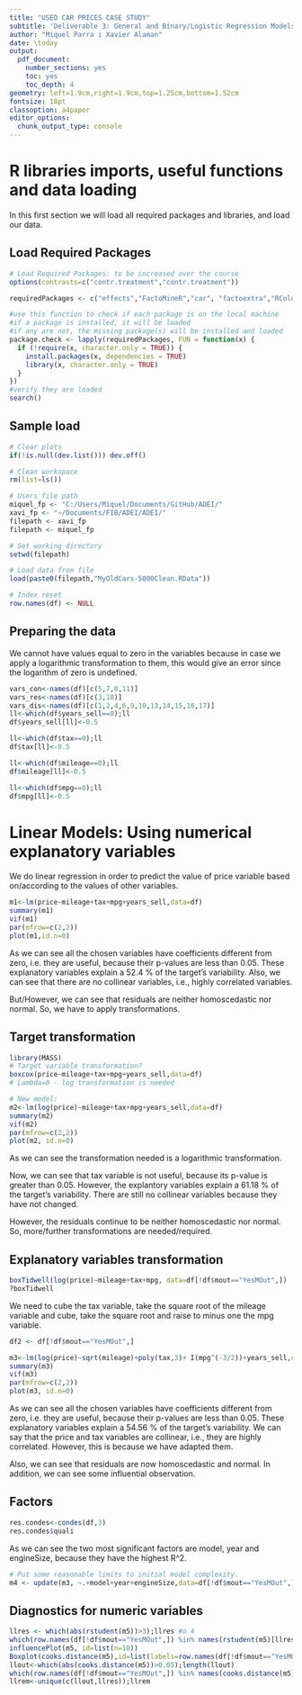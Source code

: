 ```yaml
---
title: "USED CAR PRICES CASE STUDY"
subtitle: 'Deliverable 3: General and Binary/Logistic Regression Models'
author: "Miquel Parra i Xavier Alaman"
date: \today
output:
  pdf_document:
    number_sections: yes
    toc: yes
    toc_depth: 4
geometry: left=1.9cm,right=1.9cm,top=1.25cm,bottom=1.52cm
fontsize: 18pt
classoption: a4paper
editor_options: 
  chunk_output_type: console
---
```


# R libraries imports, useful functions and data loading

In this first section we will load all required packages and libraries, and load our data.

## Load Required Packages

```r
# Load Required Packages: to be increased over the course
options(contrasts=c("contr.treatment","contr.treatment"))

requiredPackages <- c("effects","FactoMineR","car", "factoextra","RColorBrewer","ggplot2","dplyr","ggmap","ggthemes","knitr")

#use this function to check if each package is on the local machine
#if a package is installed, it will be loaded
#if any are not, the missing package(s) will be installed and loaded
package.check <- lapply(requiredPackages, FUN = function(x) {
  if (!require(x, character.only = TRUE)) {
    install.packages(x, dependencies = TRUE)
    library(x, character.only = TRUE)
  }
})
#verify they are loaded
search()

```

## Sample load

```r
# Clear plots
if(!is.null(dev.list())) dev.off()

# Clean workspace
rm(list=ls())

# Users file path
miquel_fp <- "C:/Users/Miquel/Documents/GitHub/ADEI/"
xavi_fp <- "~/Documents/FIB/ADEI/ADEI/"
filepath <- xavi_fp
filepath <- miquel_fp 

# Set working directory
setwd(filepath)

# Load data from file
load(paste0(filepath,"MyOldCars-5000Clean.RData"))

# Index reset
row.names(df) <- NULL
```

## Preparing the data 
We cannot have values equal to zero in the variables because in case we apply a logarithmic transformation to them, this would give an error since the logarithm of zero is undefined.
```r
vars_con<-names(df)[c(5,7,8,11)]
vars_res<-names(df)[c(3,18)]
vars_dis<-names(df)[c(1,2,4,6,9,10,13,14,15,16,17)]
ll<-which(df$years_sell==0);ll
df$years_sell[ll]<-0.5

ll<-which(df$tax==0);ll
df$tax[ll]<-0.5

ll<-which(df$mileage==0);ll
df$mileage[ll]<-0.5

ll<-which(df$mpg==0);ll
df$mpg[ll]<-0.5
```

# Linear Models: Using numerical explanatory variables
We do linear regression in order to predict the value of price variable based on/according to the values of other variables.
```r
m1<-lm(price~mileage+tax+mpg+years_sell,data=df)
summary(m1)
vif(m1)
par(mfrow=c(2,2))
plot(m1,id.n=0)
```

As we can see all the chosen variables have coefficients different from zero, i.e. they are useful, because their p-values are less than 0.05.
These explanatory variables explain a 52.4 % of the target's variability. 
Also, we can see that there are no collinear variables, i.e., highly correlated variables.

But/However, we can see that residuals are neither homoscedastic nor normal. So, we have to apply transformations. 

## Target transformation
```r
library(MASS)
# Target variable transformation?
boxcox(price~mileage+tax+mpg+years_sell,data=df)
# Lambda=0 - log transformation is needed

# New model:
m2<-lm(log(price)~mileage+tax+mpg+years_sell,data=df)
summary(m2)
vif(m2) 
par(mfrow=c(2,2))
plot(m2, id.n=0)
```

As we can see the transformation needed is a logarithmic transformation. 

Now, we can see that tax variable is not useful, because its p-value is greater than 0.05. However, the explantory variables explain a 61.18 % of the target's variability.
There are still no collinear variables because they have not changed. 

However, the residuals continue to be neither homoscedastic nor normal. So, more/further transformations are needed/required.

## Explanatory variables transformation
```r
boxTidwell(log(price)~mileage+tax+mpg, data=df[!df$mout=="YesMOut",])
?boxTidwell
```

We need to cube the tax variable, take the square root of the mileage variable and cube, take the square root and raise to minus one the mpg variable.

```r
df2 <- df[!df$mout=="YesMOut",]

m3<-lm(log(price)~sqrt(mileage)+poly(tax,3)+ I(mpg^(-3/2))+years_sell,data=df2)
summary(m3)
vif(m3) 
par(mfrow=c(2,2))
plot(m3, id.n=0)
```

As we can see all the chosen variables have coefficients different from zero, i.e. they are useful, because their p-values are less than 0.05.
These explanatory variables explain a 54.56 % of the target's variability. 
We can say that the price and tax variables are collinear, i.e., they are highly correlated. However, this is because we have adapted them.

Also, we can see that residuals are now homoscedastic and normal. In addition, we can see some influential observation. 

## Factors

```r
res.condes<-condes(df,3)
res.condes$quali
```

As we can see the two most significant factors are model, year and engineSize, because they have the highest R^2. 

```r
# Put some reasonable limits to initial model complexity.
m4 <- update(m3, ~.+model+year+engineSize,data=df[!df$mout=="YesMOut",])

```


## Diagnostics for numeric variables

```r
llres <- which(abs(rstudent(m5))>3);llres #o 4
which(row.names(df[!df$mout=="YesMOut",]) %in% names(rstudent(m5)[llres]))
influencePlot(m5, id=list(n=10))
Boxplot(cooks.distance(m5),id=list(labels=row.names(df[!df$mout=="YesMOut",])))
llout<-which(abs(cooks.distance(m5))>0.05);length(llout)
which(row.names(df[!df$mout=="YesMOut",]) %in% names(cooks.distance(m5)[llout]))
llrem<-unique(c(llout,llres));llrem
```


